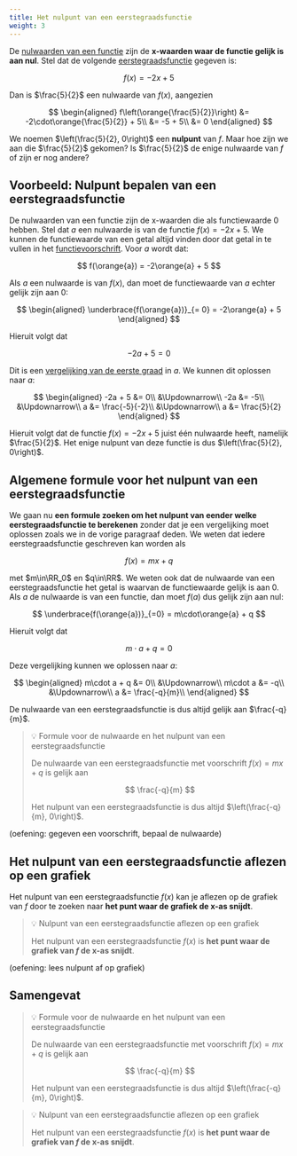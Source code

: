 ```yaml
---
title: Het nulpunt van een eerstegraadsfunctie
weight: 3
---
```


De [nulwaarden van een functie](../../functies/nulpunten) zijn de **x-waarden waar de functie gelijk is aan nul**. Stel dat de volgende [eerstegraadsfunctie](../intro) gegeven is:

$$
f(x) = -2x + 5
$$

Dan is $\frac{5}{2}$ een nulwaarde van $f(x)$, aangezien

$$
\begin{aligned}
f\left(\orange{\frac{5}{2}}\right) &= -2\cdot\orange{\frac{5}{2}} + 5\\
&= -5 + 5\\
&= 0
\end{aligned}
$$

We noemen $\left(\frac{5}{2}, 0\right)$ een **nulpunt** van $f$. Maar hoe zijn we aan die $\frac{5}{2}$ gekomen? Is $\frac{5}{2}$ de enige nulwaarde van $f$ of zijn er nog andere?

## Voorbeeld: Nulpunt bepalen van een eerstegraadsfunctie

De nulwaarden van een functie zijn de x-waarden die als functiewaarde $0$ hebben. Stel dat $a$ een nulwaarde is van de functie $f(x) = -2x + 5$. We kunnen de functiewaarde van een getal altijd vinden door dat getal in te vullen in het [functievoorschrift](../../functies/voorschrift). Voor $a$ wordt dat:

$$
f(\orange{a}) = -2\orange{a} + 5
$$

Als $a$ een nulwaarde is van $f(x)$, dan moet de functiewaarde van $a$ echter gelijk zijn aan $0$:

$$
\begin{aligned}
\underbrace{f(\orange{a})}_{= 0} = -2\orange{a} + 5
\end{aligned}
$$

Hieruit volgt dat

$$
-2a + 5 = 0
$$

Dit is een [vergelijking van de eerste graad](../../1g_vgl/intro) in $a$. We kunnen dit oplossen naar $a$:

$$
\begin{aligned}
-2a + 5 &= 0\\
&\Updownarrow\\
-2a &= -5\\
&\Updownarrow\\
a &= \frac{-5}{-2}\\
&\Updownarrow\\
a &= \frac{5}{2}
\end{aligned}
$$

Hieruit volgt dat de functie $f(x) = -2x + 5$ juist één nulwaarde heeft, namelijk $\frac{5}{2}$. Het enige nulpunt van deze functie is dus $\left(\frac{5}{2}, 0\right)$.

## Algemene formule voor het nulpunt van een eerstegraadsfunctie

We gaan nu **een formule zoeken om het nulpunt van eender welke eerstegraadsfunctie te berekenen** zonder dat je een vergelijking moet oplossen zoals we in de vorige paragraaf deden. We weten dat iedere eerstegraadsfunctie geschreven kan worden als

$$
f(x) = mx + q
$$

met $m\in\RR_0$ en $q\in\RR$. We weten ook dat de nulwaarde van een eerstegraadsfunctie het getal is waarvan de functiewaarde gelijk is aan $0$. Als $a$ de nulwaarde is van een functie, dan moet $f(a)$ dus gelijk zijn aan nul:

$$
\underbrace{f(\orange{a})}_{=0} = m\cdot\orange{a} + q
$$

Hieruit volgt dat

$$
m\cdot a + q = 0
$$

Deze vergelijking kunnen we oplossen naar $a$:

$$
\begin{aligned}
m\cdot a + q &= 0\\
&\Updownarrow\\
m\cdot a &= -q\\
&\Updownarrow\\
a &= \frac{-q}{m}\\
\end{aligned}
$$

De nulwaarde van een eerstegraadsfunctie is dus altijd gelijk aan $\frac{-q}{m}$.

> 💡 Formule voor de nulwaarde en het nulpunt van een eerstegraadsfunctie
>
> De nulwaarde van een eerstegraadsfunctie met voorschrift $f(x) = mx + q$ is gelijk aan
>
> $$
> \frac{-q}{m}
> $$
>
> Het nulpunt van een eerstegraadsfunctie is dus altijd $\left(\frac{-q}{m}, 0\right)$.

(oefening: gegeven een voorschrift, bepaal de nulwaarde)

## Het nulpunt van een eerstegraadsfunctie aflezen op een grafiek

Het nulpunt van een eerstegraadsfunctie $f(x)$ kan je aflezen op de grafiek van $f$ door te zoeken naar **het punt waar de grafiek de x-as snijdt**.


<InteractiveNulpuntGraph1G mSlider qSlider />

> 💡 Nulpunt van een eerstegraadsfunctie aflezen op een grafiek
>
> Het nulpunt van een eerstegraadsfunctie $f(x)$ is **het punt waar de grafiek van $f$ de x-as snijdt**.

(oefening: lees nulpunt af op grafiek)

## Samengevat

> 💡 Formule voor de nulwaarde en het nulpunt van een eerstegraadsfunctie
>
> De nulwaarde van een eerstegraadsfunctie met voorschrift $f(x) = mx + q$ is gelijk aan
>
> $$
> \frac{-q}{m}
> $$
>
> Het nulpunt van een eerstegraadsfunctie is dus altijd $\left(\frac{-q}{m}, 0\right)$.

> 💡 Nulpunt van een eerstegraadsfunctie aflezen op een grafiek
>
> Het nulpunt van een eerstegraadsfunctie $f(x)$ is **het punt waar de grafiek van $f$ de x-as snijdt**.
